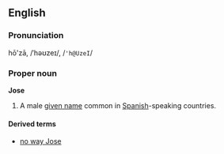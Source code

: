 ==English==
===Pronunciation===
hō'zā, /ˈhəʊzeɪ/, /<tt>'h@UzeI</tt>/

===Proper noun===
'''Jose'''

#A male [[given name]] common in [[Spanish]]-speaking countries.

====Derived terms====
*[[no way Jose]]